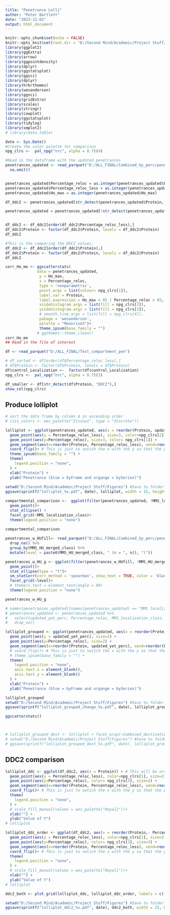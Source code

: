 ```yaml
---
title: "Penetrance Lolli"
author: "Peter Bartlett"
date: "2023-12-02"
output: html_document
---
```


```r
knitr::opts_chunk$set(echo = FALSE)
knitr::opts_knit$set(root.dir = "D:/Second Mind/Academic/Project Stuff/Figures")
library(ggplot2)
library(ggExtra)
library(arrow)
library(ggpointdensity)
library(dplyr)
library(ggstatsplot)
library(ggsci)
library(dplyr)
library(hrbrthemes)
library(wesanderson)
library(ggsci)
library(gridExtra)
library(scales)
library(stringr)
library(cowplot)
library(ggstatsplot)
library(tidylog)
library(smplot2)
# library(data.table)

date <- Sys.Date()
#Create the color palette for comparison
npg_clrs <-  pal_npg("nrc", alpha = 0.7)(4)
```

```r
#Read in the dataframe with the updated penetrances
penetrances_updated <- read_parquet("D:/ALL_FINAL/Combined_by_perc/penetrance_updated.parquet", col_select = c("Protein", "Percentage_reloc", "updated_yet_perc", "MMS_localization_class")) %>%
  na.omit()


penetrances_updated$Percentage_reloc = as.integer(penetrances_updated$Percentage_reloc)
penetrances_updated$Percentage_reloc_less = as.integer(penetrances_updated$Percentage_reloc_less)
penetrances_updated$Ho_max = as.integer(penetrances_updated$Ho_max)

df_ddc2 <- penetrances_updated[str_detect(penetrances_updated$Protein, "DDC2"), ]

penetrances_updated = penetrances_updated[!str_detect(penetrances_updated$Protein, "DDC2"), ]


df_ddc2 <- df_ddc2[order(df_ddc2$Percentage_reloc_less),]
df_ddc2$Protein <- factor(df_ddc2$Protein, levels = df_ddc2$Protein)
df_ddc2
```

```r
#This is the comparing the DDC2 values.
df_ddc2 <- df_ddc2[order(df_ddc2$Protein),]
df_ddc2$Protein <- factor(df_ddc2$Protein, levels = df_ddc2$Protein)
df_ddc2
```

```r
corr_Ho_me <- ggscatterstats(
              data = penetrances_updated,
               y = Ho_max,
               x = Percentage_reloc,
               type = 'nonparametric',
               point.args = list(colour= npg_clrs[1]),
               label.var = Protein,
               label.expression = Ho_max > 85 | Percentage_reloc > 85,
               xsidehistogram.args = list(fill = npg_clrs[2]),
               ysidehistogram.args = list(fill = npg_clrs[3]),
               # smooth.line.args = list(fill = npg_clrs[4]),
               pakage = 'wesanderson',
               palette = "Moonrise3")+
               theme_ipsum(base_family = "")
              # ggthemes::theme_clean()
corr_Ho_me
## Read in the file of interest
```

```r
df <- read_parquet("D:/ALL_FINAL/Test_compartment_pen")

# df_sorted <- df[order(df$Percentage_reloc_less),]
# df$Protein <- factor(df$Protein, levels = df$Protein)
df$control_Localization <-  factor(df$control_Localization)
npg_clrs <-  pal_npg("nrc", alpha = 0.7)(3)

df_smaller <- df[str_detect(df$Protein, "DDC2"),]
show_col(npg_clrs)
```

## Produce lolliplot

```r
# sort the data frame by column A in ascending order
# (zis_colors <- wes_palette("Zissou1", type = "discrete"))

lolliplot <- ggplot(penetrances_updated, aes(x = reorder(Protein, updated_yet_perc, desc = T))) +
  geom_point(aes(y = Percentage_reloc_less), size=3, color=npg_clrs[2]) +
  geom_point(aes(y=Percentage_reloc), size=3, color= npg_clrs[1]) +
  geom_segment(aes(x=reorder(Protein, Percentage_reloc_less), xend=reorder(Protein, Percentage_reloc_less), y=Percentage_reloc, yend=Percentage_reloc_less), color="grey") +
  coord_flip()+ # This is just to swtich the x with the y so that the plot is vertical
  theme_ipsum(base_family = "") +
  theme(
    legend.position = "none",
  ) +
  xlab("Protein") +
  ylab("Penetrance (blue = byFrame and organge = bySeries)")
  
setwd("D:/Second Mind/Academic/Project Stuff/Figures") #Save to folder in vault that will be copied to Dropbox
ggsave(sprintf("lolliplot_%s.pdf", date), lolliplot, width = 15, height = 40)
```

```r

compartmental_comparison <-  ggplot(filter(penetrances_updated, !MMS_localization_class %in% c("ER foci", "nuc periph", "nucleolus")), aes (x = Percentage_reloc, y = updated_yet_perc, color = MMS_localization_class))+
  geom_point()+
  stat_ellipse() +
  facet_grid(~MMS_localization_class)+
  theme(legend.position = "none")
  
compartmental_comparison
```

```r
penetrances_w_HUfill<- read_parquet("D:/ALL_FINAL/Combined_by_perc/penetrance_updated.parquet", col_select = c("Protein", "Percentage_reloc", "updated_yet_perc", "MMS_HU_merged_class"))%>%
  drop_na() %>%
  group_by(MMS_HU_merged_class) %>%
  mutate(level = paste0(MMS_HU_merged_class, " (n = ", n(), ")"))

penetrances_w_HU_g <- ggplot(filter(penetrances_w_HUfill, !MMS_HU_merged_class %in% c("cyto; nucleus", "ER foci")), aes (x = Percentage_reloc, y = updated_yet_perc, color = MMS_HU_merged_class))+
  geom_point()+
  stat_ellipse(type = "t")+
  sm_statCorr(corr_method = 'spearman', show_text = TRUE, color = 'black')+
  facet_grid(~level)+
  # theme(x.text = element_text(angle = 90)
  theme(legend.position = "none")

penetrances_w_HU_g
```


```r

# names(penetrances_updated)[names(penetrances_updated) == "MMS localization change class"] <- "MMS_localization_class"
# penetrances_updated <- penetrances_updated %>% 
#   select(updated_yet_perc, Percentage_reloc, MMS_localization_class, Protein) %>% 
#   drop_na()

lolliplot_grouped <- ggplot(penetrances_updated, aes(x = reorder(Protein, updated_yet_perc), color = MMS_localization_class ,desc = T))) +
  geom_point(aes(y = updated_yet_perc), size=2) +
  geom_point(aes(y=Percentage_reloc), size=2) +
  geom_segment(aes(x=reorder(Protein, updated_yet_perc), xend=reorder(Protein, updated_yet_perc), y=Percentage_reloc, yend=updated_yet_perc), color="grey") +
  # coord_flip()+ # This is just to swtich the x with the y so that the plot is vertical
  # theme_ipsum(base_family = "") +
  theme(
    legend.position = "none",
    axis.text.x = element_blank(),
    axis.text.y = element_blank()
  ) +
  xlab("Protein") +
  ylab("Penetrance (blue = byFrame and organge = bySeries)")

lolliplot_grouped
setwd("D:/Second Mind/Academic/Project Stuff/Figures") #Save to folder in vault that will be copied to Dropbox
ggsave(sprintf("lolliplot_grouped_change_%s.pdf", date), lolliplot_grouped, width = 15, height = 40)

```

```r
ggscatterstats()



# lolliplot_grouped_dest <- lolliplot + facet_wrap(~Combined_destination, scales="free_y")
# setwd("D:/Second Mind/Academic/Project Stuff/Figures") #Save to folder in vault that will be copied to Dropbox
# ggsave(sprintf("lolliplot_grouped_dest_%s.pdf", date), lolliplot_grouped_dest, width = 15, height = 40)
```
 
## DDC2 comparison

```r
lolliplot_ddc <- ggplot(df_ddc2, aes(x = Protein)) + # This will be ordered by name
  geom_point(aes(y = Percentage_reloc_less), color=npg_clrs[1], size=3) +
  geom_point(aes(y=Percentage_reloc), color= npg_clrs[3], size=3) +
  geom_segment(aes(x=reorder(Protein, Percentage_reloc_less), xend=reorder(Protein, Percentage_reloc_less), y=Percentage_reloc, yend=Percentage_reloc_less), color=npg_clrs[2]) +
  coord_flip()+ # This is just to swtich the x with the y so that the plot is vertical
  theme(
    legend.position = "none",
  ) +
  # scale_fill_manual(values = wes_palette("Royal1"))+
  xlab("") +
  ylab("Value of Y")
# lolliplot

lolliplot_ddc_order <- ggplot(df_ddc2, aes(x = reorder(Protein,- Percentage_reloc_less))) +
  geom_point(aes(y = Percentage_reloc_less), color=npg_clrs[1], size=3) +
  geom_point(aes(y=Percentage_reloc), color= npg_clrs[3], size=3) +
  geom_segment(aes(x=reorder(Protein, Percentage_reloc_less), xend=reorder(Protein, Percentage_reloc_less), y=Percentage_reloc, yend=Percentage_reloc_less), color=npg_clrs[2]) +
  coord_flip()+ # This is just to swtich the x with the y so that the plot is vertical
  theme(
    legend.position = "none",
  ) +
  # scale_fill_manual(values = wes_palette("Royal1"))+
  xlab("") +
  ylab("Value of Y")
# lolliplot

ddc2_both <- plot_grid(lolliplot_ddc, lolliplot_ddc_order, labels = c('A', 'B'), label_size = 12)

setwd("D:/Second Mind/Academic/Project Stuff/Figures") #Save to folder in vault that will be copied to Dropbox
ggsave(sprintf("lolliplot_ddc2_%s.pdf", date), ddc2_both, width = 15, height = 20)
```
